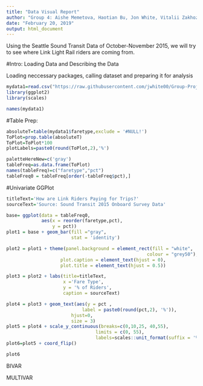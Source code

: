 ```yaml
---
title: "Data Visual Report"
author: "Group 4: Aishe Memetova, Haotian Bu, Jon White, Vitalii Zakhozhyi"
date: "February 20, 2019"
output: html_document
---
```

Using the Seattle Sound Transit Data of October-November 2015, we will try to see where Link Light Rail riders are coming from.


#Intro: Loading Data and Describing the Data

Loading neccessary packages, calling dataset and preparing it for analysis
```r
mydata1=read.csv("https://raw.githubusercontent.com/jwhite00/Group-Project-Data-Vis/master/Data/newLinkData.csv")
library(ggplot2)
library(scales)
```

```r
names(mydata1)
```

#Table Prep:
```r
absoluteT=table(mydata1$faretype,exclude = '#NULL!')
ToPlot=prop.table(absoluteT)
ToPlot=ToPlot*100
plotLabels=paste0(round(ToPlot,2),'%') 

paletteHereNew=c('gray') 
tableFreq=as.data.frame(ToPlot)
names(tableFreq)=c("faretype","pct")
tableFreq0 = tableFreq[order(-tableFreq$pct),]
```


#Univariate GGPlot
```r
titleText='How are Link Riders Paying for Trips?'
sourceText='Source: Sound Transit 2015 Onboard Survey Data'

base= ggplot(data = tableFreq0, 
             aes(x = reorder(faretype,pct),
                 y = pct)) 
plot1 = base + geom_bar(fill ="gray",
                        stat = 'identity') 

plot2 = plot1 + theme(panel.background = element_rect(fill = "white",
                                                    colour = "grey50"),
                    plot.caption = element_text(hjust = 0), 
                    plot.title = element_text(hjust = 0.5))

plot3 = plot2 + labs(title=titleText, 
                     x ='Fare Type', 
                     y = '% of Riders',
                     caption = sourceText)

plot4 = plot3 + geom_text(aes(y = pct , 
                            label = paste0(round(pct,2), '%')),
                        hjust=0,
                        size = 3)
plot5 = plot4 + scale_y_continuous(breaks=c(0,10,25, 40,55),
                                 limits = c(0, 55), 
                                 labels=scales::unit_format(suffix = '%')) 
plot6=plot5 + coord_flip()

plot6
```


###################### BIVAR #####################   






##################### MULTIVAR #################### 




